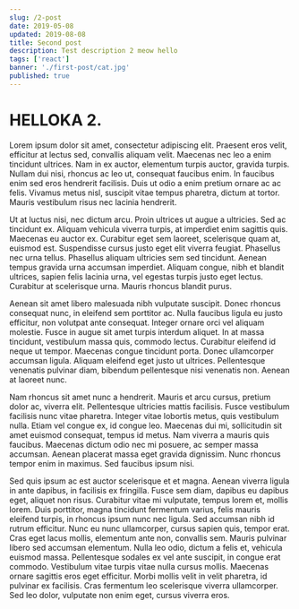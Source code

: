 ```yaml
---
slug: /2-post
date: 2019-05-08
updated: 2019-08-08
title: Second post
description: Test description 2 meow hello
tags: ['react']
banner: './first-post/cat.jpg'
published: true
---
```


# HELLOKA 2.

Lorem ipsum dolor sit amet, consectetur adipiscing elit. Praesent eros velit, efficitur at lectus sed, convallis aliquam velit. Maecenas nec leo a enim tincidunt ultrices. Nam in ex auctor, elementum turpis auctor, gravida turpis. Nullam dui nisi, rhoncus ac leo ut, consequat faucibus enim. In faucibus enim sed eros hendrerit facilisis. Duis ut odio a enim pretium ornare ac ac felis. Vivamus metus nisl, suscipit vitae tempus pharetra, dictum at tortor. Mauris vestibulum risus nec lacinia hendrerit.

Ut at luctus nisi, nec dictum arcu. Proin ultrices ut augue a ultricies. Sed ac tincidunt ex. Aliquam vehicula viverra turpis, at imperdiet enim sagittis quis. Maecenas eu auctor ex. Curabitur eget sem laoreet, scelerisque quam at, euismod est. Suspendisse cursus justo eget elit viverra feugiat. Phasellus nec urna tellus. Phasellus aliquam ultricies sem sed tincidunt. Aenean tempus gravida urna accumsan imperdiet. Aliquam congue, nibh et blandit ultrices, sapien felis lacinia urna, vel egestas turpis justo eget lectus. Curabitur at scelerisque urna. Mauris rhoncus blandit purus.

Aenean sit amet libero malesuada nibh vulputate suscipit. Donec rhoncus consequat nunc, in eleifend sem porttitor ac. Nulla faucibus ligula eu justo efficitur, non volutpat ante consequat. Integer ornare orci vel aliquam molestie. Fusce in augue sit amet turpis interdum aliquet. In at massa tincidunt, vestibulum massa quis, commodo lectus. Curabitur eleifend id neque ut tempor. Maecenas congue tincidunt porta. Donec ullamcorper accumsan ligula. Aliquam eleifend eget justo ut ultrices. Pellentesque venenatis pulvinar diam, bibendum pellentesque nisi venenatis non. Aenean at laoreet nunc.

Nam rhoncus sit amet nunc a hendrerit. Mauris et arcu cursus, pretium dolor ac, viverra elit. Pellentesque ultricies mattis facilisis. Fusce vestibulum facilisis nunc vitae pharetra. Integer vitae lobortis metus, quis vestibulum nulla. Etiam vel congue ex, id congue leo. Maecenas dui mi, sollicitudin sit amet euismod consequat, tempus id metus. Nam viverra a mauris quis faucibus. Maecenas dictum odio nec mi posuere, ac semper massa accumsan. Aenean placerat massa eget gravida dignissim. Nunc rhoncus tempor enim in maximus. Sed faucibus ipsum nisi.

Sed quis ipsum ac est auctor scelerisque et et magna. Aenean viverra ligula in ante dapibus, in facilisis ex fringilla. Fusce sem diam, dapibus eu dapibus eget, aliquet non risus. Curabitur vitae mi vulputate, tempus lorem et, mollis lorem. Duis porttitor, magna tincidunt fermentum varius, felis mauris eleifend turpis, in rhoncus ipsum nunc nec ligula. Sed accumsan nibh id rutrum efficitur. Nunc eu nunc ullamcorper, cursus sapien quis, tempor erat. Cras eget lacus mollis, elementum ante non, convallis sem. Mauris pulvinar libero sed accumsan elementum. Nulla leo odio, dictum a felis et, vehicula euismod massa. Pellentesque sodales ex vel ante suscipit, in congue erat commodo. Vestibulum vitae turpis vitae nulla cursus mollis. Maecenas ornare sagittis eros eget efficitur. Morbi mollis velit in velit pharetra, id pulvinar ex facilisis. Cras fermentum leo scelerisque viverra ullamcorper. Sed leo dolor, vulputate non enim eget, cursus viverra eros.
